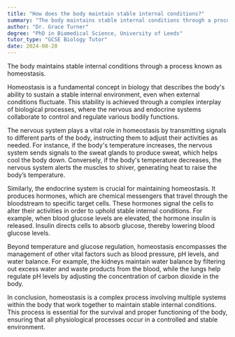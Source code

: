 ```yaml
---
title: "How does the body maintain stable internal conditions?"
summary: "The body maintains stable internal conditions through a process called homeostasis."
author: "Dr. Grace Turner"
degree: "PhD in Biomedical Science, University of Leeds"
tutor_type: "GCSE Biology Tutor"
date: 2024-08-28
---
```


The body maintains stable internal conditions through a process known as homeostasis.

Homeostasis is a fundamental concept in biology that describes the body's ability to sustain a stable internal environment, even when external conditions fluctuate. This stability is achieved through a complex interplay of biological processes, where the nervous and endocrine systems collaborate to control and regulate various bodily functions.

The nervous system plays a vital role in homeostasis by transmitting signals to different parts of the body, instructing them to adjust their activities as needed. For instance, if the body's temperature increases, the nervous system sends signals to the sweat glands to produce sweat, which helps cool the body down. Conversely, if the body's temperature decreases, the nervous system alerts the muscles to shiver, generating heat to raise the body’s temperature.

Similarly, the endocrine system is crucial for maintaining homeostasis. It produces hormones, which are chemical messengers that travel through the bloodstream to specific target cells. These hormones signal the cells to alter their activities in order to uphold stable internal conditions. For example, when blood glucose levels are elevated, the hormone insulin is released. Insulin directs cells to absorb glucose, thereby lowering blood glucose levels.

Beyond temperature and glucose regulation, homeostasis encompasses the management of other vital factors such as blood pressure, pH levels, and water balance. For example, the kidneys maintain water balance by filtering out excess water and waste products from the blood, while the lungs help regulate pH levels by adjusting the concentration of carbon dioxide in the body.

In conclusion, homeostasis is a complex process involving multiple systems within the body that work together to maintain stable internal conditions. This process is essential for the survival and proper functioning of the body, ensuring that all physiological processes occur in a controlled and stable environment.
    